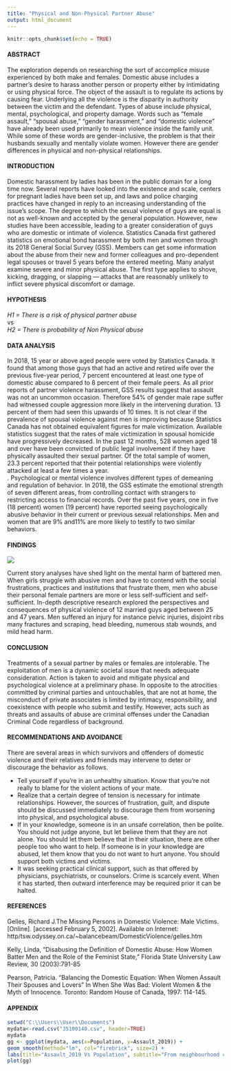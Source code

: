 ```yaml
---
title: "Physical and Non-Physical Partner Abuse"
output: html_document
---
```


```r
knitr::opts_chunk$set(echo = TRUE)
```

#### ABSTRACT

The exploration depends on researching the sort of accomplice misuse experienced by both make and females. Domestic abuse includes a partner's desire to harass another person or property either by intimidating or using physical force. The object of the assault is to regulate its actions by causing fear. Underlying all the violence is the disparity in authority between the victim and the defendant. Types of abuse include physical, mental, psychological, and property damage. Words such as "female assault," "spousal abuse," "gender harassment," and "domestic violence" have already been used primarily to mean violence inside the family unit. While some of these words are gender-inclusive, the problem is that their husbands sexually and mentally violate women. However there are gender differences in physical and non-physical relationships. 

#### INTRODUCTION

Domestic harassment by ladies has been in the public domain for a long time now. Several reports have looked into the existence and scale, centers for pregnant ladies have been set up, and laws and police charging practices have changed in reply to an increasing understanding of the issue's scope. The degree to which the sexual violence of guys are equal is not as well-known and accepted by the general population. However, new studies have been accessible, leading to a greater consideration of guys who are domestic or intimate of violence. Statistics Canada first gathered statistics on emotional bond harassment by both men and women through its 2018 General Social Survey (GSS). Members can get some information about the abuse from their new and former colleagues and pro-dependent legal spouses or travel 5 years before the entered meeting. Many analyst examine severe and minor physical abuse. The first type applies to shove, kicking, dragging, or slapping — attacks that are reasonably unlikely to inflict severe physical discomfort or damage.

#### HYPOTHESIS

*H1 = There is a risk of physical partner abuse*   
vs  
*H2 = There is probability of Non Physical abuse*

#### DATA ANALYSIS
In 2018,  15 year or above aged people were voted by Statistics Canada. It found that among those guys that had an active and retired wife over the previous five-year period, 7 percent encountered at least one type of domestic abuse compared to 8 percent of their female peers. As all prior reports of partner violence harassment, GSS results suggest that assault was not an uncommon occasion. Therefore 54% of gender male rape suffer had witnessed couple aggression more likely in the intervening duration. 13 percent of them had seen this upwards of 10 times. It is not clear if the prevalence of spousal violence against men is improving because Statistics Canada has not obtained equivalent figures for male victimization. Available statistics suggest that the rates of male victimization in spousal homicide have progressively decreased. In the past 12 months, 528 women aged 18 and over have been convicted of public legal involvement if they have physically assaulted their sexual partner. Of the total sample of women, 23.3 percent reported that their potential relationships were violently attacked at least a few times a year.  
.
Psychological or mental violence involves different types of demeaning and regulation of behavior. In 2018, the GSS estimate the emotional strength of seven different areas, from controlling contact with strangers to restricting access to financial records. Over the past five years, one in five (18 percent) women (19 percent) have reported seeing psychologically abusive behavior in their current or previous sexual relationships. Men and women that are 9% and11% are more likely to testify to two similar behaviors.

#### FINDINGS

![](image1.png)

Current story analyses have shed light on the mental harm of battered men. When girls struggle with abusive men and have to contend with the social frustrations, practices and institutions that frustrate them, men who abuse their personal female partners are more or less self-sufficient and self-sufficient. In-depth descriptive research explored the perspectives and consequences of physical violence of 12 married guys aged between 25 and 47 years. Men suffered an injury for instance pelvic injuries, disjoint ribs many fractures and scraping, head bleeding, numerous stab wounds, and mild head harm.

#### CONCLUSION
Treatments of a sexual partner by males or females are intolerable. The exploitation of men is a dynamic societal issue that needs adequate consideration. Action is taken to avoid and mitigate physical and psychological violence at a preliminary phase. In opposite to the atrocities committed by criminal parties and untouchables, that are not at home, the misconduct of private associates is limited by intimacy, responsibility, and coexistence with people who submit and testify. However, acts such as threats and assaults of abuse are criminal offenses under the Canadian Criminal Code regardless of background. 

#### RECOMMENDATIONS AND AVOIDANCE
There are several areas in which survivors and offenders of domestic violence and their relatives and friends may intervene to deter or discourage the behavior as follows.

- Tell yourself if you're in an unhealthy situation. Know that you're not really to blame for the violent actions of your mate. 
- Realize that a certain degree of tension is necessary for intimate relationships. However, the sources of frustration, guilt, and dispute should be discussed immediately to discourage them from worsening into physical, and psychological abuse.
- If in your knowledge, someone is in an unsafe correlation, then be polite. You should  not judge anyone, but let believe them that they are not alone. You should let them believe that in their situation, there are other people too who want to help. If someone is in your knowledge are abused, let them know that you do not want to hurt anyone.  You should support both victims and victims.
- It was seeking practical clinical support, such as that offered by physicians, psychiatrists, or counselors. Crime is scarcely event. When it has started, then outward interference may be required prior it can be halted.

#### REFERENCES

Gelles, Richard J.The Missing Persons in Domestic Violence: Male Victims. [Online]. [accessed February 5, 2002]. 
Available on Internet: http/tsw.odyssey.on.ca/~balancebeam/DomesticViolence/gelles.htm

Kelly, Linda, “Disabusing the Definition of Domestic Abuse: How Women Batter Men and the Role of the Feminist State,”
Florida State University Law Review, 30 (2003):791-85

Pearson, Patricia. “Balancing the Domestic Equation: When Women Assault Their Spouses and Lovers” In When She Was Bad: Violent Women & the Myth of Innocence. Toronto: Random House of Canada, 1997: 114-145.

#### APPENDIX

```r
setwd("C:\\Users\\User\\Documents")
mydata<-read.csv("35100140.csv", header=TRUE)
mydata
gg <- ggplot(mydata, aes(x=Population, y=Assault_2019)) +
geom_smooth(method="lm", col="firebrick", size=2) +
labs(title="Assault_2019 Vs Population", subtitle="From neighbourhood crime rated census data", y="Assault rate 2019", x="Population", caption="Neighbourhood crime rates for 2019")
plot(gg)
```




